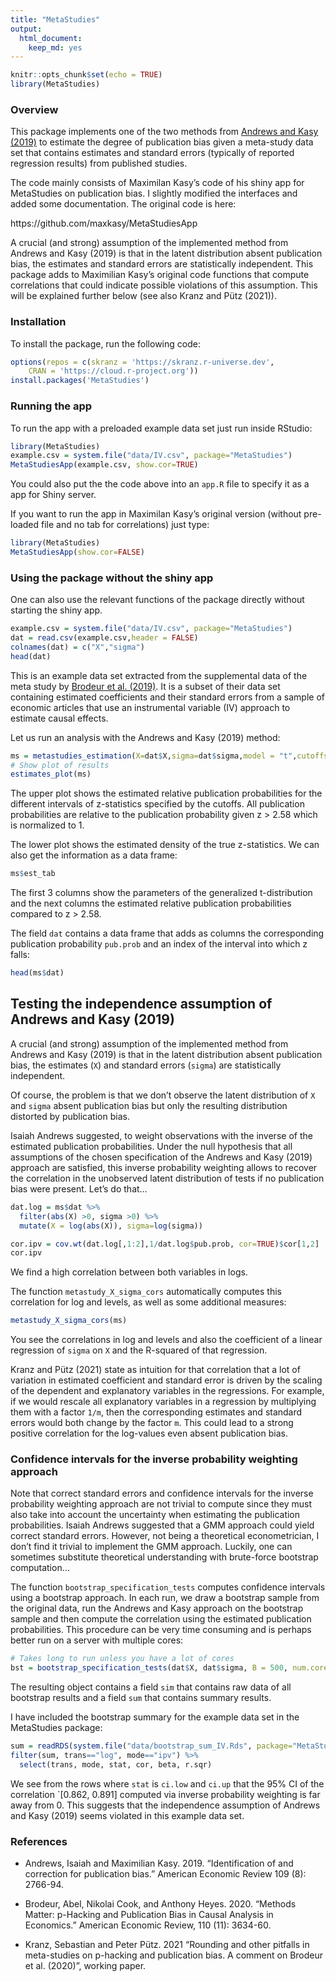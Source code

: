 ```yaml
---
title: "MetaStudies"
output: 
  html_document: 
    keep_md: yes
---
```


```r
knitr::opts_chunk$set(echo = TRUE)
library(MetaStudies)
```

### Overview

This package implements one of the two methods from [Andrews and Kasy (2019)](https://www.aeaweb.org/articles?id=10.1257/aer.20180310) to estimate the degree of publication bias given a meta-study data set that contains estimates and standard errors (typically of reported regression results) from published studies.

The code mainly consists of Maximilan Kasy's code of his shiny app for MetaStudies on publication bias. I slightly modified the interfaces and added some documentation. The original code is here: 

https://github.com/maxkasy/MetaStudiesApp

A crucial (and strong) assumption of the implemented method from Andrews and Kasy (2019) is that in the latent distribution absent publication bias, the estimates and standard errors are statistically independent. This package adds to Maximilian Kasy's original code functions that compute correlations that could indicate possible violations of this assumption. This will be explained further below (see also Kranz and Pütz (2021)).

### Installation

To install the package, run the following code:

```r
options(repos = c(skranz = 'https://skranz.r-universe.dev',
    CRAN = 'https://cloud.r-project.org'))
install.packages('MetaStudies')
```



### Running the app

To run the app with a preloaded example data set just run inside RStudio:

```r
library(MetaStudies)
example.csv = system.file("data/IV.csv", package="MetaStudies")
MetaStudiesApp(example.csv, show.cor=TRUE)
```

You could also put the the code above into an `app.R` file to specify it as a app for Shiny server.

If you want to run the app in Maximilan Kasy's original version (without pre-loaded file and no tab for correlations) just type:

```r
library(MetaStudies)
MetaStudiesApp(show.cor=FALSE)
```

### Using the package without the shiny app

One can also use the relevant functions of the package directly without starting the shiny app.

```r
example.csv = system.file("data/IV.csv", package="MetaStudies")
dat = read.csv(example.csv,header = FALSE)
colnames(dat) = c("X","sigma")
head(dat)
```

This is an example data set extracted from the supplemental data of the meta study by [Brodeur et al. (2019)](https://www.aeaweb.org/articles?id=10.1257/aer.20190687). It is a subset of their data set containing estimated coefficients and their standard errors from a sample of economic articles that use an instrumental variable (IV) approach to estimate causal effects.

Let us run an analysis with the Andrews and Kasy (2019) method:
```r
ms = metastudies_estimation(X=dat$X,sigma=dat$sigma,model = "t",cutoffs = c(1.645, 1.96, 2.58),symmetric = TRUE)
# Show plot of results
estimates_plot(ms)
```

The upper plot shows the estimated relative publication probabilities for the different intervals of z-statistics specified by the cutoffs. All publication probabilities are relative to the publication probability given z > 2.58 which is normalized to 1.

The lower plot shows the estimated density of the true z-statistics. We can also get the information as a data frame:

```r
ms$est_tab
```

The first 3 columns show the parameters of the generalized t-distribution and the next columns the estimated relative publication probabilities compared to z > 2.58.

The field `dat` contains a data frame that adds as columns the corresponding publication probability `pub.prob` and an index of the interval into which z falls:
```r
head(ms$dat)
```

## Testing the independence assumption of Andrews and Kasy (2019)

A crucial (and strong) assumption of the implemented method from Andrews and Kasy (2019) is that in the latent distribution absent publication bias, the estimates (`X`) and standard errors (`sigma`) are statistically independent.

Of course, the problem is that we don't observe the latent distribution of `X` and `sigma` absent publication bias but only the resulting distribution distorted by publication bias.

Isaiah Andrews suggested, to weight observations with the inverse of the estimated publication probabilities. Under the null hypothesis that all assumptions of the chosen specification of the Andrews and Kasy (2019) approach are satisfied, this inverse probability weighting allows to recover the correlation in the unobserved latent distribution of tests if no publication bias were present. Let's do that...

```r
dat.log = ms$dat %>%
  filter(abs(X) >0, sigma >0) %>%
  mutate(X = log(abs(X)), sigma=log(sigma))

cor.ipv = cov.wt(dat.log[,1:2],1/dat.log$pub.prob, cor=TRUE)$cor[1,2]
cor.ipv
```

We find a high correlation between both variables in logs.

The function `metastudy_X_sigma_cors` automatically computes this correlation for log and levels, as well as some additional measures:

```r
metastudy_X_sigma_cors(ms)
```

You see the correlations in log and levels and also the coefficient of a linear regression of `sigma` on `X`  and the R-squared of that regression.


Kranz and Pütz (2021) state as intuition for that correlation that a lot of variation in estimated coefficient and standard error is driven by the scaling of the dependent and explanatory variables in the regressions. For example, if we would rescale all explanatory variables in a regression by multiplying them with a factor `1/m`, then the corresponding estimates and standard errors would both change by the factor `m`. This could lead to a strong positive correlation for the log-values even absent publication bias.

### Confidence intervals for the inverse probability weighting approach

Note that correct standard errors and confidence intervals for the inverse probability weighting approach are not trivial to compute since they must also take into account the uncertainty when estimating the publication probabilities. Isaiah Andrews suggested that a GMM approach could yield correct standard errors. However, not being a theoretical econometrician, I don't find it trivial to implement the GMM approach. Luckily, one can sometimes substitute theoretical understanding with brute-force bootstrap computation... 

The function `bootstrap_specification_tests` computes confidence intervals using a bootstrap approach. In each run, we draw a bootstrap sample from the original data, run the Andrews and Kasy approach on the bootstrap sample and then compute the correlation using the estimated publication probabilities. This procedure can be very time consuming and is perhaps better run on a server with multiple cores:

```r
# Takes long to run unless you have a lot of cores
bst = bootstrap_specification_tests(dat$X, dat$sigma, B = 500, num.cores = 2)
```

The resulting object contains a field `sim` that contains raw data of all bootstrap results and a field `sum` that contains summary results.

I have included the bootstrap summary for the example data set in the MetaStudies package: 
```r
sum = readRDS(system.file("data/bootstrap_sum_IV.Rds", package="MetaStudies"))
filter(sum, trans=="log", mode=="ipv") %>%
  select(trans, mode, stat, cor, beta, r.sqr)
```

We see from the rows where `stat` is `ci.low` and `ci.up` that the 95% CI of the correlation `[0.862, 0.891] computed via inverse probability weighting is far away from 0. This suggests that the independence assumption of Andrews and Kasy (2019) seems violated in this example data set.

### References

- Andrews, Isaiah and Maximilian Kasy. 2019. “Identification of and correction for publication bias.” American Economic Review 109 (8): 2766-94.

- Brodeur, Abel, Nikolai Cook, and Anthony Heyes. 2020. “Methods Matter: p-Hacking and Publication Bias in Causal Analysis in Economics.” American Economic Review, 110 (11): 3634-60.

- Kranz, Sebastian and Peter Pütz. 2021 “Rounding and other pitfalls in meta-studies on p-hacking and publication bias. A comment on Brodeur et al. (2020)”, working paper.
